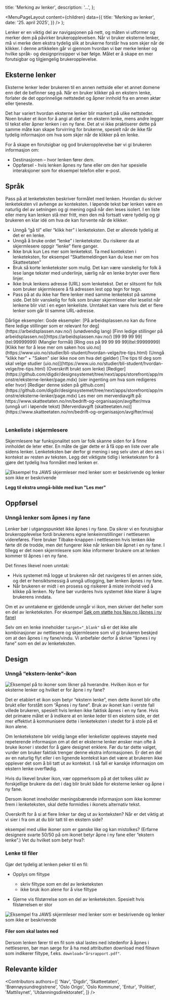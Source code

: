 




  title: 'Merking av lenker',
  description:
    '...',
};

  <MenuPageLayout
    content={children}
    data={{
      title: 'Merking av lenker',
      date: '25. april 2025',
    }}
  />
);



Lenker er en viktig del av navigasjonen på nett, og måten vi utformer og merker dem på påvirker brukeropplevelsen. Når vi bruker eksterne lenker, må vi merke dem ekstra tydelig slik at brukerne forstår hva som skjer når de klikker. I denne artikkelen går vi gjennom hvordan vi bør merke lenker og hvilke språk- og designprinsipper vi bør følge. Målet er å skape en mer forutsigbar og tilgjengelig brukeropplevelse.

## Eksterne lenker
Eksterne lenker leder brukeren til en annen nettside eller et annet domene enn det de befinner seg på. Når en bruker klikker på en ekstern lenke, forlater de det opprinnelige nettstedet og åpner innhold fra en annen aktør eller tjeneste.

Det har variert hvordan  eksterne lenker blir markert på ulike nettsteder. Noen bruker et ikon for å angi at det er en ekstern lenke, mens andre legger til tekst eller åpner lenken i en ny fane. Det at vi ikke praktiserer dette på samme måte kan skape forvirring for brukerne, spesielt når de ikke får tydelig informasjon om hva som skjer når de klikker på en lenke.

For å skape en forutsigbar og god brukeropplevelse bør vi gi brukeren informasjon om:

* Destinasjonen – hvor lenken fører dem.
* Oppførsel - hvis lenken åpnes ny fane eller om den har spesielle interaksjoner som for eksempel telefon eller e-post. 

## Språk
Pass på at lenketeksten beskriver formålet med lenken. Hvordan du skriver lenketeksten vil avhenge av konteksten. I løpende tekst bør lenken være en naturlig del av setningen og gi mening også når den leses isolert. I en liste eller meny kan lenken stå mer fritt, men den må fortsatt være tydelig og gi brukeren en klar idé om hva de kan forvente når de klikker.

* Unngå “gå til” eller “klikk her” i lenketeksten. Det er allerede tydelig at det er en lenke. 
* Unngå å bruke ordet “lenke” i lenketekster. Du risikerer da at skjermlesere oppgir “lenke” flere ganger.
* Ikke bruk kun Les mer som lenketekst. Ta med konteksten i lenketeksten, for eksempel “Skattemeldingen kan du lese mer om hos Skatteetaten”
* Bruk så korte lenketekster som mulig. Det kan være vanskelig for folk å lese lange tekster med underlinje, særlig når en lenke bryter over flere linjer.
* Ikke bruk lenkens adresse (URL) som lenketekst. Det er slitsomt for folk som bruker skjermlesere å få adressen lest opp tegn for tegn.
* Pass på at du ikke har flere lenker med samme lenketekst på samme side. Det blir vanskelig for folk som bruker skjermleser eller leselist når lenkene blir vist i en egen lenkeliste. Unntaket kan være hvis det er flere lenker som går til samme URL-adresse.


<Table>
  <TableHead>
    <TableRow>
      <TableHeaderCell>
        Dårlige eksempler:
      </TableHeaderCell>
      <TableHeaderCell>
        Gode eksempler:
      </TableHeaderCell>
    </TableRow>
  </TableHead>
  <TableBody>
    <TableRow>
      <TableCell>
        [På arbeidsplassen.no kan du finne flere ledige stillinger som er relevant for deg](https://arbeidsplassen.nav.no/) (unødvendig lang)
      </TableCell>
      <TableCell>
        [Finn ledige stillinger på arbeidsplassen.no](https://arbeidsplassen.nav.no/)
      </TableCell>
    </TableRow>
    <TableRow>
      <TableCell>
        [99 99 99 99](tel:99999999) (Mangler formål)
      </TableCell>
      <TableCell>
        [Ring oss på 99 99 99 99](tel:99999999)
      </TableCell>
    </TableRow>
    <TableRow>
      <TableCell>
        [Klikk her for å lese mer om saken hos uio.no](https://www.uio.no/studier/bli-student/hvordan-velge/tre-tips.html) (Unngå "klikk her" + "Saken" sier ikke noe om hva det gjelder)
      </TableCell>
      <TableCell>
        [Tre tips til deg som skal velge studier (uio.no)](https://www.uio.no/studier/bli-student/hvordan-velge/tre-tips.html) (Overskrift brukt som lenke)
      </TableCell>
    </TableRow>
    <TableRow>
      <TableCell>
        [Rediger](https://github.com/digdir/designsystemet/tree/next/apps/storefront/app/monstre/eksterne-lenker/page.mdx) (sier ingenting om hva som redigeres eller hvor)
      </TableCell>
      <TableCell>
       [Rediger denne siden på github.com](https://github.com/digdir/designsystemet/tree/next/apps/storefront/app/monstre/eksterne-lenker/page.mdx)
      </TableCell>
    </TableRow>
    <TableRow>
      <TableCell>
        Les mer om merverdiavgift på: https://www.skatteetaten.no/nn/bedrift-og-organisasjon/avgifter/mva  (unngå url i løpende tekst)
      </TableCell>
      <TableCell>
        [Merverdiavgift (skatteetaten.no)](https://www.skatteetaten.no/nn/bedrift-og-organisasjon/avgifter/mva)
      </TableCell>
    </TableRow>
  </TableBody>
</Table>

### Lenkeliste i skjermlesere

Skjermlesere har funksjonalitet som lar folk skanne siden for å finne innholdet de leter etter. En måte de gjør dette er å få opp en liste over alle sidens lenker. Lenketeksten bør derfor gi mening i seg selv uten at den ses i kontekst av resten av teksten. Legg det viktigste tidlig i lenketeksten for å gjøre det tydelig hva formålet med lenken er. 

<Image
  src="/img/lenkeliste.png"
  alt="Eksempel fra JAWS skjermleser med lenker som er beskrivende og lenker som ikke er beskrivende"
  boxShadow={false}
/>

**Legg til ekstra unngå-bilde med kun "Les mer"**

## Oppførsel

### Unngå lenker som åpnes i ny fane

Lenker bør i utgangspunktet ikke åpnes i ny fane. Da sikrer vi en forutsigbar brukeropplevelse fordi brukerens egne lenkeinnstillinger i nettleseren videreføres. Flere bruker Tilbake-knappen i nettleseren hvis lenken ikke førte dit de trodde, men det fungerer ikke når lenken ble åpnet i en ny fane. I tillegg er det noen skjermlesere som ikke informerer brukere om at lenken kommer til åpnes i en ny fane. 

Det finnes likevel noen unntak:

* Hvis systemet må logge ut brukeren når det navigeres til en annen side, og det er hensiktsmessig å unngå utlogging, bør lenken åpnes i ny fane. 
* Når brukeren er midt i en prosess og risikerer å miste innhold ved å klikke på lenken. Ny fane bør vurderes hvis systemet ikke klarer å lagre brukerens inndata.

Om et av unntakene er gjeldende unngår vi ikon, men skriver det heller som en del av lenketeksten. For eksempel [Søk om støtte hos Nav.no (åpnes i ny fane)](https://nav.no)

Selv om en lenke inneholder `target="_blank"` så er det ikke alle kombinasjoner av nettlesere og skjermlesere som vil gi brukeren beskjed om at den åpnes i ny fane/vindu. Vi anbefaler derfor å skrive “åpnes i ny fane” som en del av lenketeksten.


## Design

### Unngå “ekstern-lenke”-ikon

<Image
  src="/img/externallinks-icon.png"
  alt="Eksempel på to ikoner som likner på hverandre."
  boxShadow={false}
/>
Hvilken ikon er for eksterne lenker og hvilket er for åpne i ny fane? 

Det er etablert et ikon som betyr “ekstern lenke”, men dette ikonet blir ofte brukt eller forstått som “Åpnes i ny fane”. Bruk av ikonet kan i verste fall villede brukeren, spesielt hvis lenken ikke faktisk åpnes i en ny fane. Hvis det primære målet er å indikere at en lenke leder til en ekstern side, er det mer effektivt å kommunisere dette i lenketeksten i stedet for å stole på et ikon alene. 

Om lenketekstene blir veldig lange eller lenkelister oppleves støyete med repeterende informasjon om at det er eksterne lenker ønsker man ofte å bruke ikoner i stedet for å gjøre designet enklere. Før du tar dette valget, vurder om bruker faktisk trenger denne ekstra informasjonen. Er det en del av en naturlig flyt eller i en lignende kontekst kan det være at brukeren ikke opplever det som å bli tatt ut av kontekst. I så fall er kanskje informasjon om ekstern lenke overflødig. 

Hvis du likevel bruker ikon, vær oppmerksom på at det tolkes ulikt av forskjellige brukere da det i dag blir brukt både for eksterne lenker og åpne i ny fane. 

Dersom ikonet inneholder meningsbærende informasjon som ikke kommer frem i lenketeksten, skal dette formidles i ikonets alternativ tekst. 

Overskrift for å si at flere linker tar deg ut av konteksten? 
Når er det viktig at vi sier i fra om at du blir tatt til en ekstern side?

eksempel med ulike ikoner som er ganske like og kan mistolkes? (Erfarne designere svarte 50/50 på om ikonet betyr åpne i ny fane eller “ekstern lenke”.) Vet du hvilket som betyr hva?:

### Lenke til filer

Gjør det tydelig at lenken peker til en fil:

* Opplys om filtype
    * skriv filtype som en del av lenketeksten
    * ikke bruk ikon alene for å vise filtype 

* Gjerne vis filstørrelse som en del av lenketeksten. Spesielt hvis filstørrelsen er stor

<Image
  src="/img/nedlasting-lenker.png"
  alt="Eksempel fra JAWS skjermleser med lenker som er beskrivende og lenker som ikke er beskrivende"
  boxShadow={false}
/>

#### Filer som skal lastes ned
Dersom lenken fører til en fil som skal lastes ned istedenfor å åpnes i nettleseren, bør man sørge for å ha med attributten download med filnavn som indikerer filtype, f.eks. `download="årsrapport.pdf"`. 


## Relevante kilder


<Contributors
  authors={[
    'Nav',
    'Digdir',
    'Skatteetaten',
    'Brønnøysundregistrene',
    'Oslo Origo',
    'Oslo Kommune',
    'Entur',
    'Politiet',
    'Mattilsynet',
    'Utdanningsdirektoratet',
  ]}
/>